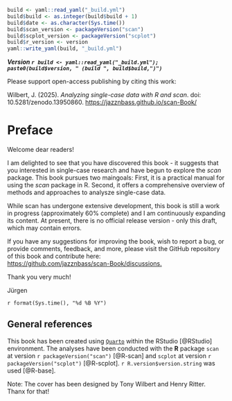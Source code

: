 ```r
build <- yaml::read_yaml("_build.yml")
build$build <- as.integer(build$build + 1)
build$date <- as.character(Sys.time())
build$scan_version <- packageVersion("scan")
build$scplot_version <- packageVersion("scplot")
build$r_version <- version
yaml::write_yaml(build, "_build.yml")
```

***Version `r build <- yaml::read_yaml("_build.yml"); paste0(build$version, " (build ", build$build,")")`***

::: callout-note
Please support open-access publishing by citing this work:

Wilbert, J. (2025). *Analyzing single-case data with R and scan*. doi: 10.5281/zenodo.13950860. <https://jazznbass.github.io/scan-Book/>
:::

# Preface {.unnumbered}

Welcome dear readers!

I am delighted to see that you have discovered this book - it suggests that you interested in single-case research and have begun to explore the *scan* package. This book pursues two maingoals: First, it is a practical manual for using the *scan* package in R. Second, it offers a comprehensive overview of methods and approaches to analysze single-case data.

While scan has undergone extensive development, this book is still a work in progress (approximately 60% complete) and I am continuously expanding its content. At present, there is no official release version - only this draft, which may contain errors.

If you have any suggestions for improving the book, wish to report a bug, or provide comments, feedback, and more, please visit the GitHub repository of this book and contribute here:\
<https://github.com/jazznbass/scan-Book/discussions.>

Thank you very much!

Jürgen

`r format(Sys.time(), "%d %B %Y")`

## General references {.unnumbered}

This book has been created using [`Quarto`](https://quarto.org/) within the RStudio [@RStudio] environment. The analyses have been conducted with the **R** package `scan` at version `r packageVersion("scan")` [@R-scan] and `scplot` at version `r packageVersion("scplot")` [@R-scplot]. `r R.version$version.string` was used [@R-base].

Note: The cover has been designed by Tony Wilbert and Henry Ritter.\
Thanx for that!
